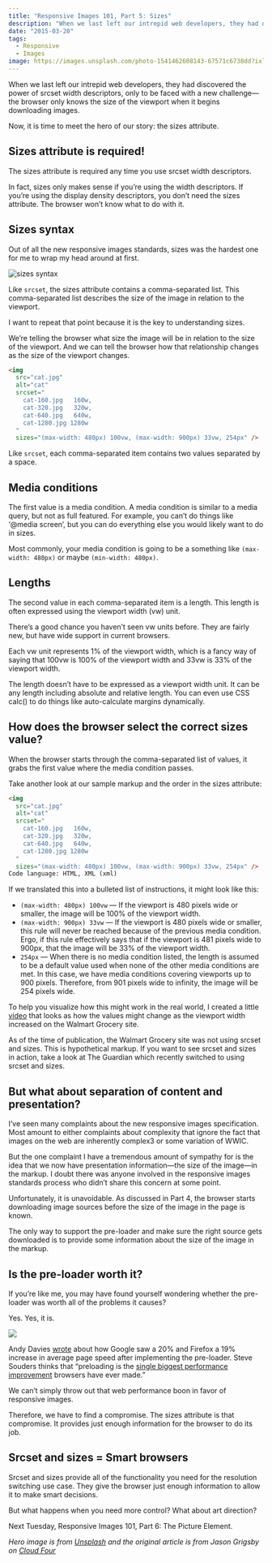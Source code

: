 ```yaml
---
title: "Responsive Images 101, Part 5: Sizes"
description: "When we last left our intrepid web developers, they had discovered the power of srcset width descriptors, only to be faced with a new challenge—the browser only knows the size of the viewport when it begins downloading images. Now, it is time to meet the hero of our story: the sizes attribute"
date: "2015-03-20"
tags:
  - Responsive
  - Images
image: https://images.unsplash.com/photo-1541462608143-67571c6738dd?ixlib
---
```


When we last left our intrepid web developers, they had discovered the power of srcset width descriptors, only to be faced with a new challenge—the browser only knows the size of the viewport when it begins downloading images.

Now, it is time to meet the hero of our story: the sizes attribute.

## Sizes attribute is required!

The sizes attribute is required any time you use srcset width descriptors.

In fact, sizes only makes sense if you’re using the width descriptors. If you’re using the display density descriptors, you don’t need the sizes attribute. The browser won’t know what to do with it.

## Sizes syntax

Out of all the new responsive images standards, sizes was the hardest one for me to wrap my head around at first.

![sizes syntax](https://cloudfour.com/wp-content/uploads/2015/03/sizes-800.png)

Like `srcset`, the sizes attribute contains a comma-separated list. This comma-separated list describes the size of the image in relation to the viewport.

I want to repeat that point because it is the key to understanding sizes.

We’re telling the browser what size the image will be in relation to the size of the viewport. And we can tell the browser how that relationship changes as the size of the viewport changes.

```html
<img
  src="cat.jpg"
  alt="cat"
  srcset="
    cat-160.jpg   160w,
    cat-320.jpg   320w,
    cat-640.jpg   640w,
    cat-1280.jpg 1280w
  "
  sizes="(max-width: 480px) 100vw, (max-width: 900px) 33vw, 254px" />
```

Like `srcset`, each comma-separated item contains two values separated by a space.

## Media conditions

The first value is a media condition. A media condition is similar to a media query, but not as full featured. For example, you can’t do things like ‘@media screen’, but you can do everything else you would likely want to do in sizes.

Most commonly, your media condition is going to be a something like `(max-width: 480px)` or maybe `(min-width: 480px)`.

## Lengths

The second value in each comma-separated item is a length. This length is often expressed using the viewport width (vw) unit.

There’s a good chance you haven’t seen vw units before. They are fairly new, but have wide support in current browsers.

Each vw unit represents 1% of the viewport width, which is a fancy way of saying that 100vw is 100% of the viewport width and 33vw is 33% of the viewport width.

The length doesn’t have to be expressed as a viewport width unit. It can be any length including absolute and relative length. You can even use CSS calc() to do things like auto-calculate margins dynamically.

## How does the browser select the correct sizes value?

When the browser starts through the comma-separated list of values, it grabs the first value where the media condition passes.

Take another look at our sample markup and the order in the sizes attribute:

```html
<img
  src="cat.jpg"
  alt="cat"
  srcset="
    cat-160.jpg   160w,
    cat-320.jpg   320w,
    cat-640.jpg   640w,
    cat-1280.jpg 1280w
  "
  sizes="(max-width: 480px) 100vw, (max-width: 900px) 33vw, 254px" />
Code language: HTML, XML (xml)
```

If we translated this into a bulleted list of instructions, it might look like this:

- `(max-width: 480px) 100vw` — If the viewport is 480 pixels wide or smaller, the image will be 100% of the viewport width.
- `(max-width: 900px) 33vw` — If the viewport is 480 pixels wide or smaller, this rule will never be reached because of the previous media condition. Ergo, if this rule effectively says that if the viewport is 481 pixels wide to 900px, that the image will be 33% of the viewport width.
- `254px` — When there is no media condition listed, the length is assumed to be a default value used when none of the other media conditions are met. In this case, we have media conditions covering viewports up to 900 pixels. Therefore, from 901 pixels wide to infinity, the image will be 254 pixels wide.

To help you visualize how this might work in the real world, I created a little [video](https://youtu.be/cM4dXsASXaQ) that looks as how the values might change as the viewport width increased on the Walmart Grocery site.

<Callout>
  As of the time of publication, the Walmart Grocery site was not using srcset
  and sizes. This is hypothetical markup. If you want to see srcset and sizes in
  action, take a look at The Guardian which recently switched to using srcset
  and sizes.
</Callout>

## But what about separation of content and presentation?

I’ve seen many complaints about the new responsive images specification. Most amount to either complaints about complexity that ignore the fact that images on the web are inherently complex3 or some variation of WWIC.

But the one complaint I have a tremendous amount of sympathy for is the idea that we now have presentation information—the size of the image—in the markup. I doubt there was anyone involved in the responsive images standards process who didn’t share this concern at some point.

Unfortunately, it is unavoidable. As discussed in Part 4, the browser starts downloading image sources before the size of the image in the page is known.

The only way to support the pre-loader and make sure the right source gets downloaded is to provide some information about the size of the image in the markup.

## Is the pre-loader worth it?

If you’re like me, you may have found yourself wondering whether the pre-loader was worth all of the problems it causes?

Yes. Yes, it is.

![](https://cloudfour.com/wp-content/uploads/2015/03/pre-loader-faster-web.jpg)

Andy Davies [wrote](http://andydavies.me/blog/2013/10/22/how-the-browser-pre-loader-makes-pages-load-faster/) about how Google saw a 20% and Firefox a 19% increase in average page speed after implementing the pre-loader. Steve Souders thinks that “preloading is the [single biggest performance improvement](http://www.stevesouders.com/blog/2013/04/26/i/) browsers have ever made.”

We can’t simply throw out that web performance boon in favor of responsive images.

Therefore, we have to find a compromise. The sizes attribute is that compromise. It provides just enough information for the browser to do its job.

## Srcset and sizes = Smart browsers

Srcset and sizes provide all of the functionality you need for the resolution switching use case. They give the browser just enough information to allow it to make smart decisions.

But what happens when you need more control? What about art direction?

Next Tuesday, Responsive Images 101, Part 6: The Picture Element.

_Hero image is from [Unsplash](https://unsplash.com/photos/jJT2r2n7lYA) and the original article is from Jason Grigsby on [Cloud Four](https://cloudfour.com/thinks/responsive-images-101-part-5-sizes/)_
